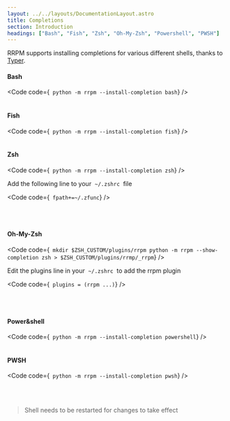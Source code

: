 ```yaml
---
layout: ../../layouts/DocumentationLayout.astro
title: Completions
section: Introduction
headings: ["Bash", "Fish", "Zsh", "Oh-My-Zsh", "Powershell", "PWSH"]
---
```


RRPM supports installing completions for various different shells, thanks to [Typer](https://typer.tiangolo.com).

#### Bash
<Code code={`
python -m rrpm --install-completion bash`} />
<br />
<br />
#### Fish
<Code code={`
python -m rrpm --install-completion fish`} />
<br />
<br />

#### Zsh
<Code code={`
python -m rrpm --install-completion zsh`} />

Add the following line to your &nbsp;`~/.zshrc`&nbsp; file

<Code code={`
fpath+=~/.zfunc`} />

<br />
<br />

#### Oh-My-Zsh
<Code code={`
mkdir $ZSH_CUSTOM/plugins/rrpm
python -m rrpm --show-completion zsh > $ZSH_CUSTOM/plugins/rrmp/_rrpm`} />

Edit the plugins line in your &nbsp;`~/.zshrc`&nbsp; to add the rrpm plugin

<Code code={`
plugins = (rrpm ...)`} />

<br />
<br />

#### Power&shell
<Code code={`
python -m rrpm --install-completion powershell`} />
<br />
<br />

#### PWSH
<Code code={`
python -m rrpm --install-completion pwsh`} />

<br />
<br />

<Blockquote type="warning">Shell needs to be restarted for changes to take effect</Blockquote>